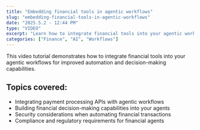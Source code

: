 ```yaml
---
title: "Embedding financial tools in agentic workflows"
slug: "embedding-financial-tools-in-agentic-workflows"
date: "2025.5.2 - 12:44 PM"
type: "VIDEO"
excerpt: "Learn how to integrate financial tools into your agentic workflows for better automation."
categories: ["Finance", "AI", "Workflows"]
---
```


This video tutorial demonstrates how to integrate financial tools into your agentic workflows for improved automation and decision-making capabilities.

## Topics covered:

* Integrating payment processing APIs with agentic workflows
* Building financial decision-making capabilities into your agents
* Security considerations when automating financial transactions
* Compliance and regulatory requirements for financial agents
